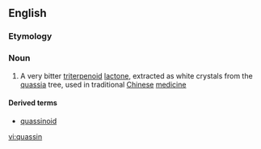 ==English==

===Etymology===
{{suffix|quassia|in|lang=en}}

===Noun===
{{wikipedia}}
{{en-noun|~}}

# {{context|organic compound|lang=en}} A very bitter [[triterpenoid]] [[lactone]], extracted as white crystals from the [[quassia]] tree, used in traditional [[Chinese]] [[medicine]]

====Derived terms====
*[[quassinoid]]

[[vi:quassin]]